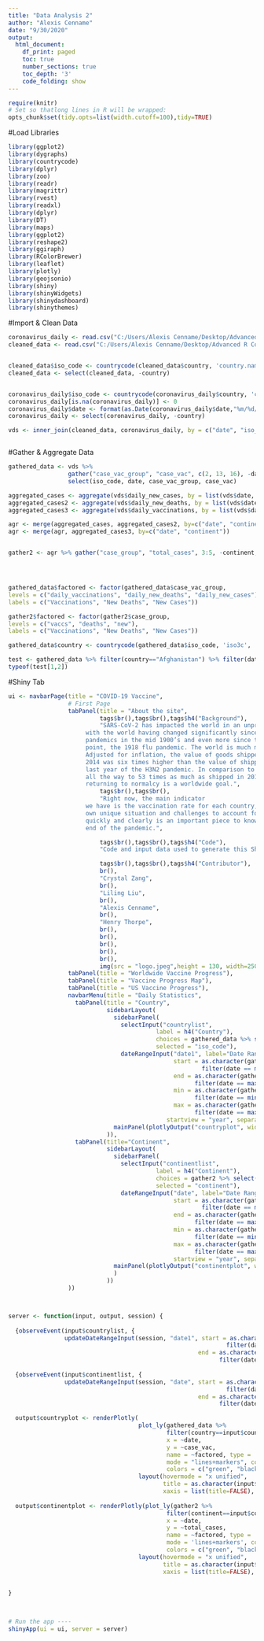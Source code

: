 ```yaml
---
title: "Data Analysis 2"
author: "Alexis Cenname"
date: "9/30/2020"
output:
  html_document:
    df_print: paged
    toc: true
    number_sections: true
    toc_depth: '3'
    code_folding: show
---
```


```r
require(knitr)
# Set so thatlong lines in R will be wrapped:
opts_chunk$set(tidy.opts=list(width.cutoff=100),tidy=TRUE)
```

#Load Libraries

```r
library(ggplot2)
library(dygraphs)
library(countrycode)
library(dplyr)
library(zoo)
library(readr)
library(magrittr)
library(rvest)
library(readxl)
library(dplyr)
library(DT)
library(maps)
library(ggplot2)
library(reshape2)
library(ggiraph)
library(RColorBrewer)
library(leaflet)
library(plotly)
library(geojsonio)
library(shiny)
library(shinyWidgets)
library(shinydashboard)
library(shinythemes)


```


#Import & Clean Data

```r
coronavirus_daily <- read.csv("C:/Users/Alexis Cenname/Desktop/Advanced R Computing/biost2094_project/data/coronavirus_daily.csv")
cleaned_data <- read.csv("C:/Users/Alexis Cenname/Desktop/Advanced R Computing/biost2094_project/data/clean_3.csv")


cleaned_data$iso_code <- countrycode(cleaned_data$country, 'country.name','iso3c')
cleaned_data <- select(cleaned_data, -country)


coronavirus_daily$iso_code <- countrycode(coronavirus_daily$country, 'country.name','iso3c')
coronavirus_daily[is.na(coronavirus_daily)] <- 0
coronavirus_daily$date <- format(as.Date(coronavirus_daily$date,"%m/%d/%Y"))
coronavirus_daily <- select(coronavirus_daily, -country)

vds <- inner_join(cleaned_data, coronavirus_daily, by = c("date", "iso_code"))



```

#Gather & Aggregate Data

```r
gathered_data <- vds %>% 
                 gather("case_vac_group", "case_vac", c(2, 13, 16), -date) %>% 
                 select(iso_code, date, case_vac_group, case_vac)

aggregated_cases <- aggregate(vds$daily_new_cases, by = list(vds$date, vds$continent), sum) %>% rename(new = x, date = Group.1, continent = Group.2)
aggregated_cases2 <- aggregate(vds$daily_new_deaths, by = list(vds$date, vds$continent), sum) %>% rename (deaths = x, date = Group.1, continent = Group.2)
aggregated_cases3 <- aggregate(vds$daily_vaccinations, by = list(vds$date, vds$continent), sum) %>% rename(vaccs = x, date = Group.1, continent = Group.2)

agr <- merge(aggregated_cases, aggregated_cases2, by=c("date", "continent"))
agr <- merge(agr, aggregated_cases3, by=c("date", "continent"))


gather2 <- agr %>% gather("case_group", "total_cases", 3:5, -continent, -date) %>% select(continent, date, case_group, total_cases)




gathered_data$factored <- factor(gathered_data$case_vac_group,
levels = c("daily_vaccinations", "daily_new_deaths", "daily_new_cases"),
labels = c("Vaccinations", "New Deaths", "New Cases"))

gather2$factored <- factor(gather2$case_group,
levels = c("vaccs", "deaths", "new"),
labels = c("Vaccinations", "New Deaths", "New Cases"))

gathered_data$country <- countrycode(gathered_data$iso_code, 'iso3c', 'country.name')

test <- gathered_data %>% filter(country=="Afghanistan") %>% filter(date == min(date)) %>% distinct(date)
typeof(test[1,2])


```


#Shiny Tab
```r
ui <- navbarPage(title = "COVID-19 Vaccine",
                 # First Page
                 tabPanel(title = "About the site",
                          tags$br(),tags$br(),tags$h4("Background"),
                          "SARS-CoV-2 has impacted the world in an unprecedented way,
                      with the world having changed significantly since H2N2/H3N2
                      pandemics in the mid 1900’s and even more since the major comparison
                      point, the 1918 flu pandemic. The world is much more global now.
                      Adjusted for inflation, the value of goods shipped internationally in
                      2014 was six times higher than the value of shipped goods in 1969, the
                      last year of the H3N2 pandemic. In comparison to 1919, that number goes
                      all the way to 53 times as much as shipped in 2014 (Beltekian). As such,
                      returning to normalcy is a worldwide goal.",
                          tags$br(),tags$br(),
                          "Right now, the main indicator
                      we have is the vaccination rate for each country, each of which has its
                      own unique situation and challenges to account for, so viewing that data
                      quickly and clearly is an important piece to know how close we are to the
                      end of the pandemic.",

                          tags$br(),tags$br(),tags$h4("Code"),
                          "Code and input data used to generate this Shiny mapping tool are available on ",tags$a(href="https://github.com/czang97/biost2094_project", "Github."),

                          tags$br(),tags$br(),tags$h4("Contributor"),
                          br(),
                          "Crystal Zang",
                          br(),
                          "Liling Liu",
                          br(),
                          "Alexis Cenname",
                          br(),
                          "Henry Thorpe",
                          br(),
                          br(),
                          br(),
                          br(),
                          br(),
                          img(src = "logo.jpeg",height = 130, width=250)),
                 tabPanel(title = "Worldwide Vaccine Progress"),
                 tabPanel(title = "Vaccine Progress Map"),
                 tabPanel(title = "US Vaccine Progress"),
                 navbarMenu(title = "Daily Statistics",
                   tabPanel(title = "Country",
                            sidebarLayout(
                              sidebarPanel(
                                selectInput("countrylist",
                                          label = h4("Country"),
                                          choices = gathered_data %>% select(country),
                                          selected = "iso_code"),
                                dateRangeInput("date1", label="Date Range:", 
                                               start = as.character(gathered_data %>% filter(country == "Afghanistan") %>%
                                                       filter(date == min(date)) %>% distinct(date)), 
                                               end = as.character(gathered_data %>% filter(country == "Afghanistan") %>%
                                                     filter(date == max(date)) %>% distinct(date)), 
                                               min = as.character(gathered_data %>%  
                                                     filter(date == min(date)) %>% distinct(date)), 
                                               max = as.character(gathered_data %>% 
                                                     filter(date == max(date)) %>% distinct(date)), 
                                             startview = "year", separator = " - ")),
                              mainPanel(plotlyOutput("countryplot", width = "100%", height = "100%"))
                            )),
                   tabPanel(title="Continent",
                            sidebarLayout(
                              sidebarPanel(
                                selectInput("continentlist",
                                          label = h4("Continent"),
                                          choices = gather2 %>% select(continent),
                                          selected = "continent"),
                                dateRangeInput("date", label="Date Range:", 
                                               start = as.character(gather2 %>% filter(continent == "Europe") %>%
                                                       filter(date == min(date)) %>% distinct(date)), 
                                               end = as.character(gather2 %>% filter(continent == "Europe") %>%
                                                     filter(date == max(date)) %>% distinct(date)), 
                                               min = as.character(gather2 %>%  
                                                     filter(date == min(date)) %>% distinct(date)), 
                                               max = as.character(gather2 %>% 
                                                     filter(date == max(date)) %>% distinct(date)), 
                                               startview = "year", separator = " - ")),
                              mainPanel(plotlyOutput("continentplot", width = "100%", height = "100%")
                              )
                            ))
                 ))



server <- function(input, output, session) {
  
  {observeEvent(input$countrylist, {
                updateDateRangeInput(session, "date1", start = as.character(gathered_data %>% filter(country==input$countrylist) %>%
                                                              filter(date == min(date)) %>% distinct(date)), 
                                                      end = as.character(gathered_data %>% filter(country==input$countrylist) %>%
                                                            filter(date == max(date)) %>% distinct(date)))})}
  
  {observeEvent(input$continentlist, {
                updateDateRangeInput(session, "date", start = as.character(gather2 %>% filter(continent==input$continentlist) %>%
                                                              filter(date == min(date)) %>% distinct(date)), 
                                                      end = as.character(gather2 %>% filter(continent==input$continentlist) %>%
                                                            filter(date == max(date)) %>% distinct(date)))})}

  output$countryplot <- renderPlotly(
                                     plot_ly(gathered_data %>% 
                                             filter(country==input$countrylist, date>=input$date1[1] & date<=input$date1[2], case_vac != 0),
                                             x = ~date, 
                                             y = ~case_vac, 
                                             name = ~factored, type = 'scatter', 
                                             mode = "lines+markers", color=~factored, 
                                             colors = c("green", "black", "red")) %>%
                                     layout(hovermode = "x unified",
                                            title = as.character(input$countrylist),
                                            xaxis = list(title=FALSE), yaxis = list(title="log(Number of People)", type="log", 
                                                                                    tickmode="auto", nticks = 3)))
  output$continentplot <- renderPlotly(plot_ly(gather2 %>% 
                                             filter(continent==input$continentlist, date>=input$date[1] & date<=input$date[2],total_cases != 0),
                                             x = ~date, 
                                             y = ~total_cases, 
                                             name = ~factored, type = 'scatter', 
                                             mode = 'lines+markers', color=~factored, 
                                             colors = c("green", "black", "red")) %>%
                                     layout(hovermode = "x unified",
                                            title = as.character(input$continentlist),
                                            xaxis = list(title=FALSE), yaxis = list(title="log(Number of People)", type="log",
                                                                                    tickmode="auto", nticks = 6)))

}
                                        


# Run the app ----
shinyApp(ui = ui, server = server)



                                          

```


